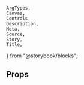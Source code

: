     ArgTypes,
    Canvas,
    Controls,
    Description,
    Meta,
    Source,
    Story,
    Title,
} from "@storybook/blocks";


<Meta title="Components/RouterProvider" />
<Title>RouterProvider</Title>
<Description of={RouterProvider} />

## Props

<ArgTypes of={RouterProvider} />
